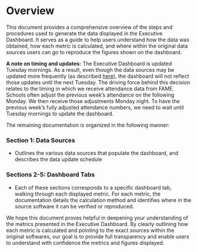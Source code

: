 # Overview {.unnumbered}

This document provides a comprehensive overview of the steps and procedures used to generate the data displayed in the Executive Dashboard. It serves as a guide to help users understand how the data was obtained, how each metric is calculated, and where within the original data sources users can go to reproduce the figures shown on the dashboard.

**A note on timing and updates:** The Executive Dashboard is updated Tuesday mornings. As a result, even though the data sources may be updated more frequently (as described [here](#data-sources)\), the dashboard will not reflect those updates until the next Tuesday. The driving force behind this decision relates to the timing in which we receive attendance data from FAME. Schools often adjust the previous week's attendance on the following Monday. We then receive those adjustments Monday night. To have the previous week's fully adjusted attendance numbers, we need to wait until Tuesday mornings to update the dashboard.

The remaining documentation is organized in the following manner:

### Section 1: Data Sources

-   Outlines the various data sources that populate the dashboard, and describes the data update schedule

### Sections 2-5: Dashboard Tabs

-   Each of these sections corresponds to a specific dashboard tab, walking through each displayed metric. For each metric, the documentation details the calculation method and identifies where in the source software it can be verified or reproduced.

We hope this document proves helpful in deepening your understanding of the metrics presented in the Executive Dashboard. By clearly outlining how each metric is calculated and pointing to the exact sources within the original softwares, our goal is to provide full transparency and enable users to understand with confidence the metrics and figures displayed.
